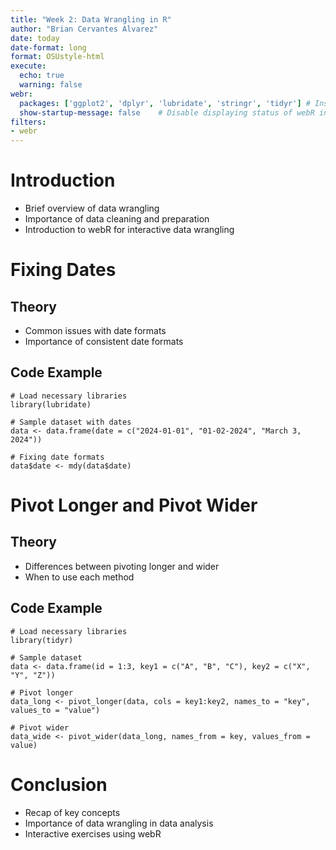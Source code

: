 ```yaml
---
title: "Week 2: Data Wrangling in R"
author: "Brian Cervantes Alvarez"
date: today
date-format: long
format: OSUstyle-html
execute: 
  echo: true
  warning: false
webr:
  packages: ['ggplot2', 'dplyr', 'lubridate', 'stringr', 'tidyr'] # Install R packages on document open
  show-startup-message: false    # Disable displaying status of webR initialization
filters:
- webr
---
```


# Introduction

- Brief overview of data wrangling
- Importance of data cleaning and preparation
- Introduction to webR for interactive data wrangling

# Fixing Dates

## Theory
- Common issues with date formats
- Importance of consistent date formats

## Code Example
```webr-r
# Load necessary libraries
library(lubridate)

# Sample dataset with dates
data <- data.frame(date = c("2024-01-01", "01-02-2024", "March 3, 2024"))

# Fixing date formats
data$date <- mdy(data$date)
```

# Pivot Longer and Pivot Wider

## Theory
- Differences between pivoting longer and wider
- When to use each method

## Code Example
```webr-r
# Load necessary libraries
library(tidyr)

# Sample dataset
data <- data.frame(id = 1:3, key1 = c("A", "B", "C"), key2 = c("X", "Y", "Z"))

# Pivot longer
data_long <- pivot_longer(data, cols = key1:key2, names_to = "key", values_to = "value")

# Pivot wider
data_wide <- pivot_wider(data_long, names_from = key, values_from = value)
```

# Conclusion

- Recap of key concepts
- Importance of data wrangling in data analysis
- Interactive exercises using webR


